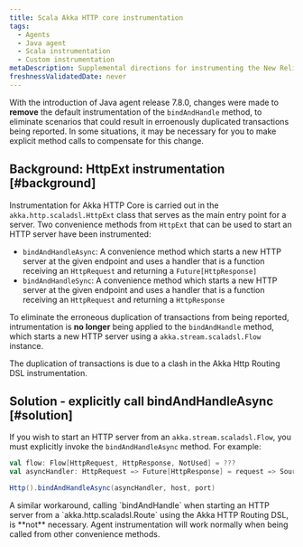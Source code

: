 ```yaml
---
title: Scala Akka HTTP core instrumentation
tags:
  - Agents
  - Java agent
  - Scala instrumentation
  - Custom instrumentation
metaDescription: Supplemental directions for instrumenting the New Relic Java agent with Scala applications using the Akka HTTP Core framework.
freshnessValidatedDate: never
---
```


With the introduction of Java agent release 7.8.0, changes were made to <DNT>**remove**</DNT> the default instrumentation of the `bindAndHandle` method, to eliminate scenarios that could result in erroenously duplicated transactions being reported. In some situations, it may be necessary for you to make explicit method calls to compensate for this change.

## Background: HttpExt instrumentation [#background]

Instrumentation for Akka HTTP Core is carried out in the `akka.http.scaladsl.HttpExt` class that serves as the
main entry point for a server. Two convenience methods from `HttpExt` that can be used to start an HTTP server have been instrumented:

* `bindAndHandleAsync`: A convenience method which starts a new HTTP server at the given endpoint and uses a handler that is a function receiving an `HttpRequest` and returning a `Future[HttpResponse]`
* `bindAndHandleSync`: A convenience method which starts a new HTTP server at the given endpoint and uses a handler that is a function receiving an `HttpRequest` and returning a `HttpResponse`

To eliminate the erroneous duplication of transactions from being reported, intrumentation is <DNT>**no longer**</DNT> being applied to the `bindAndHandle` method, which starts a new HTTP server using a `akka.stream.scaladsl.Flow` instance.

The duplication of transactions is due to a clash in the Akka Http Routing DSL instrumentation.

## Solution - explicitly call bindAndHandleAsync [#solution]

If you wish to start an HTTP server from an `akka.stream.scaladsl.Flow`, you must explicitly invoke the `bindAndHandleAsync` method. For example:

```scala
val flow: Flow[HttpRequest, HttpResponse, NotUsed] = ???
val asyncHandler: HttpRequest => Future[HttpResponse] = request => Source.single(request).via(flow).runWith(Sink.head)

Http().bindAndHandleAsync(asyncHandler, host, port)
```

<Callout variant="important">
  A similar workaround, calling `bindAndHandle` when starting an HTTP server from a `akka.http.scaladsl.Route` using the Akka HTTP Routing DSL, is **not** necessary. Agent instrumentation will work normally when being called from other convenience methods.
</Callout>
